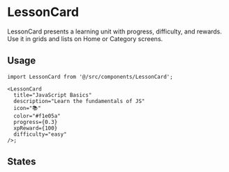 
<Meta title="Components/LessonCard/Docs" of={LessonCard} />

# LessonCard

LessonCard presents a learning unit with progress, difficulty, and rewards. Use it in grids and lists on Home or Category screens.

## Usage

```tsx
import LessonCard from '@/src/components/LessonCard';

<LessonCard
  title="JavaScript Basics"
  description="Learn the fundamentals of JS"
  icon="📚"
  color="#f1e05a"
  progress={0.3}
  xpReward={100}
  difficulty="easy"
/>;
```

## States

<Canvas>
  <Story name="Default">
    <LessonCard
      title="JavaScript Basics"
      description="Learn the fundamentals of JS"
      icon="📚"
      color="#f1e05a"
      progress={0.3}
      xpReward={100}
      difficulty="easy"
    />
  </Story>
  <Story name="Completed">
    <LessonCard
      title="TypeScript Advanced"
      description="Advanced TS concepts"
      icon="🔷"
      color="#3178c6"
      progress={1}
      completed
      xpReward={200}
      difficulty="hard"
    />
  </Story>
</Canvas>
